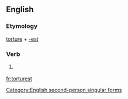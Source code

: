 ==English==

===Etymology===
[[torture]] + [[-est]]

===Verb===
{{infl|en|verb form}}

# {{archaic}} {{form of|Second-person singular simple present form|torture}}

[[Category:English second-person singular forms]]

[[fr:torturest]]